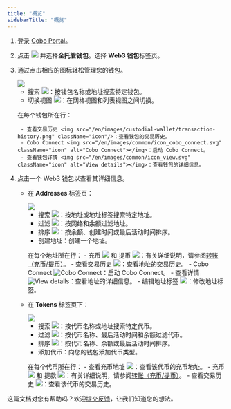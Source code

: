 ```yaml
---
title: "概览"
sidebarTitle: "概览"
---
```


1. 登录 [Cobo Portal](https://portal.cobo.com/login)。
2. 点击 <img src="/en/images/custodial-wallet/wallet-icon.svg" className="icon"/> 并选择**全托管钱包**。选择 **Web3 钱包**标签页。
3. 通过点击相应的图标轻松管理您的钱包。

    <img src="/en/images/custodial-wallet/web3/web3-wallet-list.png" className="screenshot_full_screen"/>

    - 搜索 <img src="/en/images/custodial-wallet/search.svg" className="icon"/>：按钱包名称或地址搜索特定钱包。
    - 切换视图 <img src="/en/images/mpc-wallet/icon_list.svg" className="icon"></img>：在网格视图和列表视图之间切换。

    在每个钱包所在行：

        - 查看交易历史 <img src="/en/images/custodial-wallet/transaction-history.png" className="icon"/>：查看钱包的交易历史。
        - Cobo Connect <img src="/en/images/common/icon_cobo_connect.svg" className="icon" alt="Cobo Connect"></img>：启动 Cobo Connect。
        - 查看钱包详情 <img src="/en/images/common/icon_view.svg" className="icon" alt="View details"></img>：查看钱包的详细信息。

4. 点击一个 Web3 钱包以查看其详细信息。

    - 在 **Addresses** 标签页：

        <img src="/en/images/custodial-wallet/web3/addresses-tab.png" className="screenshot_full_screen"/>

        - 搜索 <img src="/en/images/custodial-wallet/search.svg" className="icon"/>：按地址或地址标签搜索特定地址。
        - 过滤 <img src="/en/images/custodial-wallet/filter.png" className="icon"/>：按网络和余额过滤地址。
        - 排序 <img src="/en/images/smart-contract-wallet/button_sort.svg" className="icon"></img>：按余额、创建时间或最后活动时间排序。
        - 创建地址：创建一个地址。

        在每个地址所在行：
            - 充币 <img src="/en/images/custodial-wallet/deposit-icon.png" className="icon"/> 和 提币 <img src="/en/images/custodial-wallet/withdraw-icon.png" className="icon"/>：有关详细说明，请参阅[转账（充币/提币）](/cn/portal/custodial-wallets/web3-wallets/transfers)。
            - 查看交易历史 <img src="/en/images/custodial-wallet/transaction-history.png" className="icon"/>：查看地址的交易历史。
            - Cobo Connect <img src="/en/images/common/icon_cobo_connect.svg" className="icon" alt="Cobo Connect"></img>：启动 Cobo Connect。
            - 查看详情 <img src="/en/images/common/icon_view.svg" className="icon" alt="View details"></img>：查看地址的详细信息。
            - 编辑地址标签 <img src="/en/images/mpc-wallet/icon_edit.svg" className="icon"></img>：修改地址标签。

    - 在 **Tokens** 标签页下：

        <img src="/en/images/custodial-wallet/web3/tokens-tab.png" className="screenshot_full_screen"/>

        - 搜索 <img src="/en/images/custodial-wallet/search.svg" className="icon"/>：按代币名称或地址搜索特定代币。
        - 过滤 <img src="/en/images/custodial-wallet/filter.png" className="icon"/>：按代币名称、最后活动时间和余额过滤代币。
        - 排序 <img src="/en/images/smart-contract-wallet/button_sort.svg" className="icon"></img>：按代币名称、余额或最后活动时间排序。
        - 添加代币：向您的钱包添加代币类型。

        在每个代币所在行：
            - 查看充币地址 <img src="/en/images/custodial-wallet/view-deposit-address.png" className="icon"/>：查看该代币的充币地址。
            - 充币 <img src="/en/images/custodial-wallet/deposit-icon.png" className="icon"/> 和 提款 <img src="/en/images/custodial-wallet/withdraw-icon.png" className="icon"/>：有关详细说明，请参阅[转账（充币/提币）](/cn/portal/custodial-wallets/web3-wallets/transfers)。
            - 查看交易历史 <img src="/en/images/custodial-wallet/transaction-history.png" className="icon"/>：查看该代币的交易历史。

<Tip>这篇文档对您有帮助吗？欢迎[提交反馈](https://forms.zohopublic.com/cobo/form/DocumentFeedbackForm/formperma/QvLOhxJv1_JMsJ-1dleZ8Itb_7rzN-LtgvsDdxosoVI?referrername=manuals)，让我们知道您的想法。</Tip>
